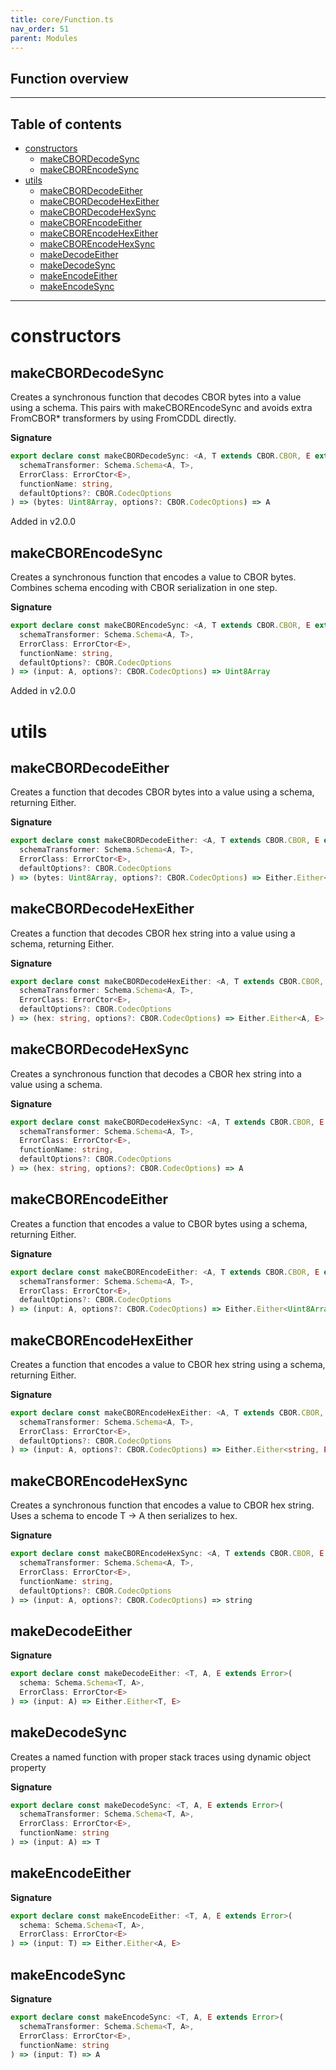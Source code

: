 ```yaml
---
title: core/Function.ts
nav_order: 51
parent: Modules
---
```


## Function overview

---

<h2 className="text-delta">Table of contents</h2>

- [constructors](#constructors)
  - [makeCBORDecodeSync](#makecbordecodesync)
  - [makeCBOREncodeSync](#makecborencodesync)
- [utils](#utils)
  - [makeCBORDecodeEither](#makecbordecodeeither)
  - [makeCBORDecodeHexEither](#makecbordecodehexeither)
  - [makeCBORDecodeHexSync](#makecbordecodehexsync)
  - [makeCBOREncodeEither](#makecborencodeeither)
  - [makeCBOREncodeHexEither](#makecborencodehexeither)
  - [makeCBOREncodeHexSync](#makecborencodehexsync)
  - [makeDecodeEither](#makedecodeeither)
  - [makeDecodeSync](#makedecodesync)
  - [makeEncodeEither](#makeencodeeither)
  - [makeEncodeSync](#makeencodesync)

---

# constructors

## makeCBORDecodeSync

Creates a synchronous function that decodes CBOR bytes into a value using a schema.
This pairs with makeCBOREncodeSync and avoids extra FromCBOR\* transformers by using FromCDDL directly.

**Signature**

```ts
export declare const makeCBORDecodeSync: <A, T extends CBOR.CBOR, E extends Error>(
  schemaTransformer: Schema.Schema<A, T>,
  ErrorClass: ErrorCtor<E>,
  functionName: string,
  defaultOptions?: CBOR.CodecOptions
) => (bytes: Uint8Array, options?: CBOR.CodecOptions) => A
```

Added in v2.0.0

## makeCBOREncodeSync

Creates a synchronous function that encodes a value to CBOR bytes.
Combines schema encoding with CBOR serialization in one step.

**Signature**

```ts
export declare const makeCBOREncodeSync: <A, T extends CBOR.CBOR, E extends Error>(
  schemaTransformer: Schema.Schema<A, T>,
  ErrorClass: ErrorCtor<E>,
  functionName: string,
  defaultOptions?: CBOR.CodecOptions
) => (input: A, options?: CBOR.CodecOptions) => Uint8Array
```

Added in v2.0.0

# utils

## makeCBORDecodeEither

Creates a function that decodes CBOR bytes into a value using a schema, returning Either.

**Signature**

```ts
export declare const makeCBORDecodeEither: <A, T extends CBOR.CBOR, E extends Error>(
  schemaTransformer: Schema.Schema<A, T>,
  ErrorClass: ErrorCtor<E>,
  defaultOptions?: CBOR.CodecOptions
) => (bytes: Uint8Array, options?: CBOR.CodecOptions) => Either.Either<A, E>
```

## makeCBORDecodeHexEither

Creates a function that decodes CBOR hex string into a value using a schema, returning Either.

**Signature**

```ts
export declare const makeCBORDecodeHexEither: <A, T extends CBOR.CBOR, E extends Error>(
  schemaTransformer: Schema.Schema<A, T>,
  ErrorClass: ErrorCtor<E>,
  defaultOptions?: CBOR.CodecOptions
) => (hex: string, options?: CBOR.CodecOptions) => Either.Either<A, E>
```

## makeCBORDecodeHexSync

Creates a synchronous function that decodes a CBOR hex string into a value using a schema.

**Signature**

```ts
export declare const makeCBORDecodeHexSync: <A, T extends CBOR.CBOR, E extends Error>(
  schemaTransformer: Schema.Schema<A, T>,
  ErrorClass: ErrorCtor<E>,
  functionName: string,
  defaultOptions?: CBOR.CodecOptions
) => (hex: string, options?: CBOR.CodecOptions) => A
```

## makeCBOREncodeEither

Creates a function that encodes a value to CBOR bytes using a schema, returning Either.

**Signature**

```ts
export declare const makeCBOREncodeEither: <A, T extends CBOR.CBOR, E extends Error>(
  schemaTransformer: Schema.Schema<A, T>,
  ErrorClass: ErrorCtor<E>,
  defaultOptions?: CBOR.CodecOptions
) => (input: A, options?: CBOR.CodecOptions) => Either.Either<Uint8Array, E>
```

## makeCBOREncodeHexEither

Creates a function that encodes a value to CBOR hex string using a schema, returning Either.

**Signature**

```ts
export declare const makeCBOREncodeHexEither: <A, T extends CBOR.CBOR, E extends Error>(
  schemaTransformer: Schema.Schema<A, T>,
  ErrorClass: ErrorCtor<E>,
  defaultOptions?: CBOR.CodecOptions
) => (input: A, options?: CBOR.CodecOptions) => Either.Either<string, E>
```

## makeCBOREncodeHexSync

Creates a synchronous function that encodes a value to CBOR hex string.
Uses a schema to encode T -> A then serializes to hex.

**Signature**

```ts
export declare const makeCBOREncodeHexSync: <A, T extends CBOR.CBOR, E extends Error>(
  schemaTransformer: Schema.Schema<A, T>,
  ErrorClass: ErrorCtor<E>,
  functionName: string,
  defaultOptions?: CBOR.CodecOptions
) => (input: A, options?: CBOR.CodecOptions) => string
```

## makeDecodeEither

**Signature**

```ts
export declare const makeDecodeEither: <T, A, E extends Error>(
  schema: Schema.Schema<T, A>,
  ErrorClass: ErrorCtor<E>
) => (input: A) => Either.Either<T, E>
```

## makeDecodeSync

Creates a named function with proper stack traces using dynamic object property

**Signature**

```ts
export declare const makeDecodeSync: <T, A, E extends Error>(
  schemaTransformer: Schema.Schema<T, A>,
  ErrorClass: ErrorCtor<E>,
  functionName: string
) => (input: A) => T
```

## makeEncodeEither

**Signature**

```ts
export declare const makeEncodeEither: <T, A, E extends Error>(
  schema: Schema.Schema<T, A>,
  ErrorClass: ErrorCtor<E>
) => (input: T) => Either.Either<A, E>
```

## makeEncodeSync

**Signature**

```ts
export declare const makeEncodeSync: <T, A, E extends Error>(
  schemaTransformer: Schema.Schema<T, A>,
  ErrorClass: ErrorCtor<E>,
  functionName: string
) => (input: T) => A
```
